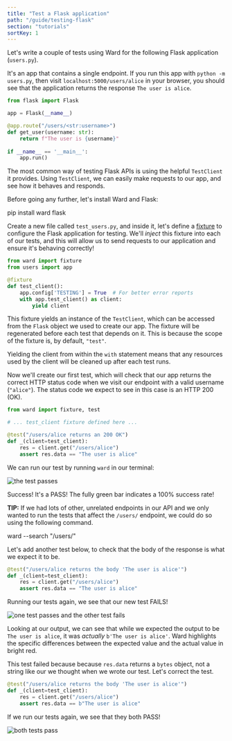 ```yaml
---
title: "Test a Flask application"
path: "/guide/testing-flask"
section: "tutorials"
sortKey: 1
---
```


Let's write a couple of tests using Ward for the following Flask application (`users.py`).

It's an app that contains a single endpoint. If you run this app with `python -m users.py`,
then visit `localhost:5000/users/alice` in your browser, you should see that the application
returns the response `The user is alice`.

```python
from flask import Flask

app = Flask(__name__)

@app.route("/users/<str:username>")
def get_user(username: str):
    return f"The user is {username}"
    
if __name__ == '__main__':
    app.run()
```

The most common way of testing Flask APIs is using the helpful `TestClient` it provides.
Using `TestClient`, we can easily make requests to our app, and see how it behaves and responds.

Before going any further, let's install Ward and Flask:

<TerminalCommand>
pip install ward flask
</TerminalCommand>

Create a new file called `test_users.py`, and inside it, let's define a [fixture](/guide/fixtures) to configure
the Flask application for testing. We'll *inject* this fixture into each of our tests, and this will allow us to
send requests to our application and ensure it's behaving correctly!

```python
from ward import fixture
from users import app

@fixture
def test_client():
    app.config['TESTING'] = True  # For better error reports    
    with app.test_client() as client:
        yield client
```

This fixture yields an instance of the `TestClient`, which can be accessed from the `Flask` object we
used to create our app. The fixture will be regenerated before each test that depends on it. This is 
because the scope of the fixture is, by default, `"test"`.

Yielding the client from within the `with` statement means that any resources
used by the client will be cleaned up after each test runs.

Now we'll create our first test, which will check that our app returns the correct HTTP status code when we
visit our endpoint with a valid username (`"alice"`). The status code we expect to see in this case is an HTTP 200 (OK).

```python
from ward import fixture, test

# ... test_client fixture defined here ...

@test("/users/alice returns an 200 OK")
def _(client=test_client):
    res = client.get("/users/alice")
    assert res.data == "The user is alice"
```

We can run our test by running `ward` in our terminal:

![the test passes](../../images/ward_flask_1.png)

Success! It's a <PassMarker>PASS</PassMarker>! The fully green bar indicates a 100% success rate!

**<Blue>TIP:</Blue>** If we had lots of other, unrelated endpoints in our API and we only wanted
to run the tests that affect the `/users/` endpoint, we could do so using the following command.

<TerminalCommand>
ward --search <Blue>"/users/"</Blue>
</TerminalCommand>

Let's add another test below, to check that the body of the response is what we
expect it to be.

```python
@test("/users/alice returns the body 'The user is alice'")
def _(client=test_client):
    res = client.get("/users/alice")
    assert res.data == "The user is alice"
```

Running our tests again, we see that our new test <FailMarker>FAILS</FailMarker>!

![one test passes and the other test fails](../../images/ward_flask_2.png)

Looking at our output, we can see that while we expected the output to 
be `The user is alice`, it was *actually* `b'The user is alice'`. Ward
highlights the specific differences between the expected value and the actual
 value in bright red. 

This test failed because because `res.data` returns a `bytes` object, not a string like our
we thought when we wrote our test. Let's correct the test.

```python
@test("/users/alice returns the body 'The user is alice'")
def _(client=test_client):
    res = client.get("/users/alice")
    assert res.data == b"The user is alice"
```

If we run our tests again, we see that they both <PassMarker>PASS</PassMarker>!

![both tests pass](../../images/ward_flask_3.png)

